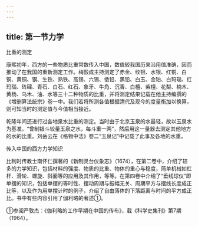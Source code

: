 ```yaml
---
---
---
```

title: 第一节力学
---



比重的测定

康熙初年，西方的一些物质比重常数传入中国，数值较我国历来沿用值准确，因而推动了在我国的重新测定工作。梅瑴成主持测定了赤金、纹银、水银、红铜、白铜、黄铜、钢、生铁、熟铁、高锡、六锡、倭铅、黑铅、白玉、金珀、白玛瑙、红玛瑙、砗磲、青石、白石、红石、象牙、牛角、沉香、白檀、紫檀、花梨、楠木、黄杨、乌木、油、水等三十二种物质的比重，并将测定结果记载在他主持编撰的《增删算法统宗》卷一中。我们若将所测各值根据清代及现今的度量衡加以换算，则可知当时的测定值与今值相当接近。

乾隆年间还进行过各地泉水比重的测定。当时由于北京玉泉的水最轻，故以玉泉水为基准，“曾制银斗较量玉泉之水，每斗重一两”，然后用这一量器去测定其他地方的水的比重。刘岳云在《格物中法》卷二“玉泉记”中记载了此事及各地的水重。

传入中国的西方力学知识

比利时传教士南怀仁撰著的《新制灵台仪象志》（1674），在第二卷中，介绍了较多的力学知识，包括材料的强度、物质的比重、物体的重心与稳度，简单机械如杠杆、滑轮、螺旋、斜面等的应用及其作用，等等。在第四卷中介绍了“垂线球仪”即单摆的知识，包括单摆的等时性、摆动周期与振幅无关、周期平方与摆线长度成正比等，以及作为用单摆计时的例子，介绍了自由落体的下落距离与时间的平方成正比。书中有些内容引用了伽利略的著述①。

①参阅严敦杰：《伽利略的工作早期在中国的传布》，载《科学史集刊》第7期（1964）。